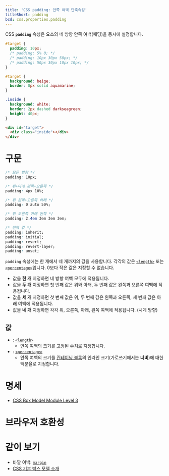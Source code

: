 ```yaml
---
title: 'CSS padding: 안쪽 여백 단축속성'
titleShort: padding
bcd: css.properties.padding
---
```


CSS **`padding`** 속성은 요소의 네 방향 안쪽 여백(패딩)을 동시에 설정합니다.

```css hidden name=demo
#target {
  padding: 10px;
  /* padding: 5% 0; */
  /* padding: 10px 30px 50px; */
  /* padding: 50px 30px 10px 10px; */
}
```

```css hidden editable=false name=demo filename=style
#target {
  background: beige;
  border: 8px solid aquamarine;
}

.inside {
  background: white;
  border: 2px dashed darkseagreen;
  height: 40px;
}
```

```html hidden name=demo
<div id="target">
  <div class="inside"></div>
</div>
```

<LiveExample height={240} lang="css" name="demo" />

# 구문

```css
/* 모든 방향 */
padding: 10px;

/* 위+아래 왼쪽+오른쪽 */
padding: 4px 10%;

/* 위 왼쪽+오른쪽 아래 */
padding: 0 auto 50%;

/* 위 오른쪽 아래 왼쪽 */
padding: 2.4em 3em 3em 3em;

/* 전역 값 */
padding: inherit;
padding: initial;
padding: revert;
padding: revert-layer;
padding: unset;
```

`padding` 속성에는 한 개에서 네 개까지의 값을 사용합니다. 각각의 값은 [`<length>`](./length) 또는 [`<percentage>`](./percentage)입니다. 0보다 작은 값은 지정할 수 없습니다.

- 값을 **한 개** 지정하면 네 방향 여백 모두에 적용됩니다.
- 값을 **두 개** 지정하면 첫 번째 값은 위와 아래, 두 번째 값은 왼쪽과 오른쪽 여백에 적용됩니다.
- 값을 **세 개** 지정하면 첫 번째 값은 위, 두 번째 값은 왼쪽과 오른쪽, 세 번째 값은 아래 여백에 적용됩니다.
- 값을 **네 개** 지정하면 각각 위, 오른쪽, 아래, 왼쪽 여백에 적용됩니다. (시계 방향)

## 값

- : [`<length>`](./length)
  - 안쪽 여백의 크기를 고정된 수치로 지정합니다.
- : [`<percentage>`](./percentage)
  - 안쪽 여백의 크기를 [컨테이닝 블록](https://developer.mozilla.org/ko/docs/Web/CSS/Containing_block)의 인라인 크기(가로쓰기에서는 **너비**)에 대한 백분율로 지정합니다.

# 명세

- [CSS Box Model Module Level 3](https://drafts.csswg.org/css-box/#padding-shorthand)

# 브라우저 호환성

<BrowserCompat data={props.bcd} />

# 같이 보기

- 바깥 여백: [`margin`](./margin)
- [CSS 기본 박스 모델 소개](https://developer.mozilla.org/ko/docs/Web/CSS/CSS_Box_Model/Introduction_to_the_CSS_box_model)

